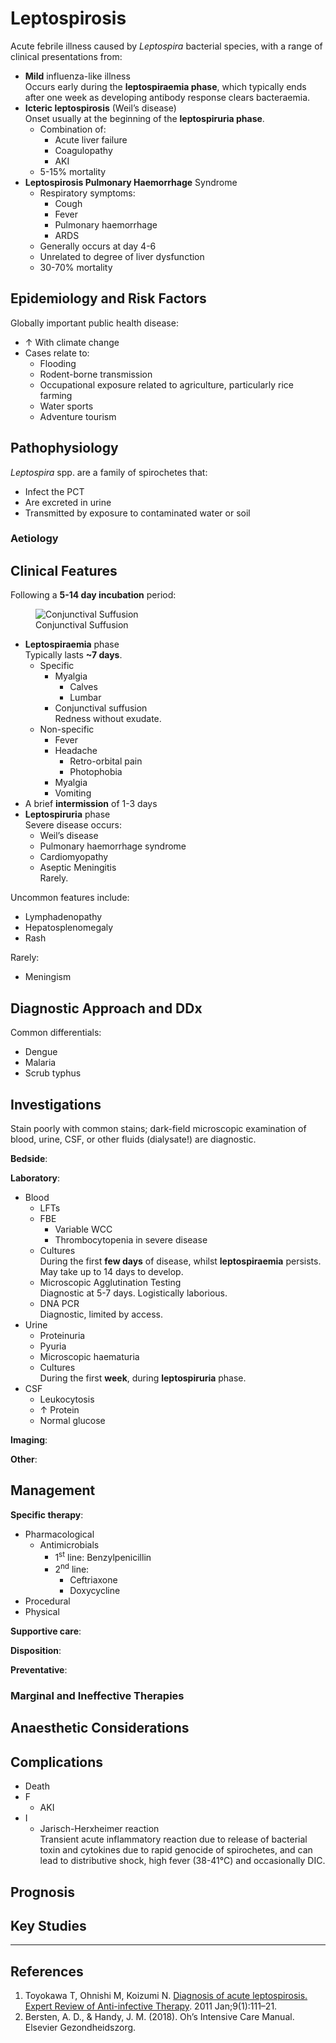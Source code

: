 # Leptospirosis

Acute febrile illness caused by *Leptospira* bacterial species, with a range of clinical presentations from:

* **Mild** influenza-like illness\
Occurs early during the **leptospiraemia phase**, which typically ends after one week as developing antibody response clears bacteraemia.
* **Icteric leptospirosis** (Weil's disease)\
Onset usually at the beginning of the **leptospiruria phase**.
	* Combination of:
		* Acute liver failure
		* Coagulopathy
		* AKI
	* 5-15% mortality
* **Leptospirosis Pulmonary Haemorrhage** Syndrome
	* Respiratory symptoms:
		* Cough
		* Fever
		* Pulmonary haemorrhage
		* ARDS
	* Generally occurs at day 4-6
	* Unrelated to degree of liver dysfunction
	* 30-70% mortality


## Epidemiology and Risk Factors

Globally important public health disease:

* ↑ With climate change
* Cases relate to:
	* Flooding
	* Rodent-borne transmission
	* Occupational exposure related to agriculture, particularly rice farming
	* Water sports
	* Adventure tourism


## Pathophysiology

*Leptospira* spp. are a family of spirochetes that:

* Infect the PCT
* Are excreted in urine
* Transmitted by exposure to contaminated water or soil

### Aetiology



## Clinical Features

Following a **5-14 day incubation** period:

:::column-margin
![Conjunctival Suffusion](/resources/conj_suffusion.jpg)
:::

* **Leptospiraemia** phase\
Typically lasts **~7 days**.
	* Specific
		* Myalgia
			* Calves
			* Lumbar
		* Conjunctival suffusion\
		Redness without exudate.
	* Non-specific
		* Fever
		* Headache
			* Retro-orbital pain
			* Photophobia
		* Myalgia
		* Vomiting
* A brief **intermission** of 1-3 days
* **Leptospiruria** phase\
Severe disease occurs:
	* Weil's disease
	* Pulmonary haemorrhage syndrome
	* Cardiomyopathy
	* Aseptic Meningitis\
	Rarely.


Uncommon features include:

* Lymphadenopathy
* Hepatosplenomegaly
* Rash


Rarely:

* Meningism


## Diagnostic Approach and DDx

Common differentials:

* Dengue
* Malaria
* Scrub typhus

## Investigations

:::info
Stain poorly with common stains; dark-field microscopic examination of blood, urine, CSF, or other fluids (dialysate!) are diagnostic.
:::

**Bedside**:

**Laboratory**:

* Blood
	* LFTs
	* FBE
		* Variable WCC
		* Thrombocytopenia in severe disease
	* Cultures\
	During the first **few days** of disease, whilst **leptospiraemia** persists. May take up to 14 days to develop.
	* Microscopic Agglutination Testing\
	Diagnostic at 5-7 days. Logistically laborious.
	* DNA PCR\
	Diagnostic, limited by access.
* Urine
	* Proteinuria
	* Pyuria
	* Microscopic haematuria
	* Cultures\
	During the first **week**, during **leptospiruria** phase.
* CSF
	* Leukocytosis
	* ↑ Protein
	* Normal glucose


**Imaging**:

**Other**:

## Management

**Specific therapy**:

* Pharmacological
	* Antimicrobials
		* 1^st^ line: Benzylpenicillin
		* 2^nd^ line:
			* Ceftriaxone
			* Doxycycline
* Procedural
* Physical

**Supportive care**:

**Disposition**:

**Preventative**:


### Marginal and Ineffective Therapies

## Anaesthetic Considerations

## Complications

* Death
* F
	* AKI
* I
	* Jarisch-Herxheimer reaction\
	Transient acute inflammatory reaction due to release of bacterial toxin and cytokines due to rapid genocide of spirochetes, and can lead to distributive shock, high fever (38-41°C) and occasionally DIC.

## Prognosis

## Key Studies


---

## References

1. Toyokawa T, Ohnishi M, Koizumi N. [Diagnosis of acute leptospirosis. Expert Review of Anti-infective Therapy](https://www.tandfonline.com/doi/full/10.1586/eri.10.151). 2011 Jan;9(1):111–21.
2. Bersten, A. D., & Handy, J. M. (2018). Oh’s Intensive Care Manual. Elsevier Gezondheidszorg.
